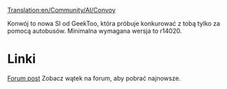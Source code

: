 [[Translation:en/Community/AI/Convoy]]


<!--{{NoAI}}-->{{pl/Development/Script/NoAI}}

Konwój to nowa SI od GeekToo, która próbuje konkurować z tobą tylko za pomocą autobusów.
Minimalna wymagana wersja to r14020.

= Linki=
[http://www.tt-forums.net/viewtopic.php?f=65&t=37946&p=718598#p718598 Forum post]
Zobacz wątek na forum, aby pobrać najnowsze.